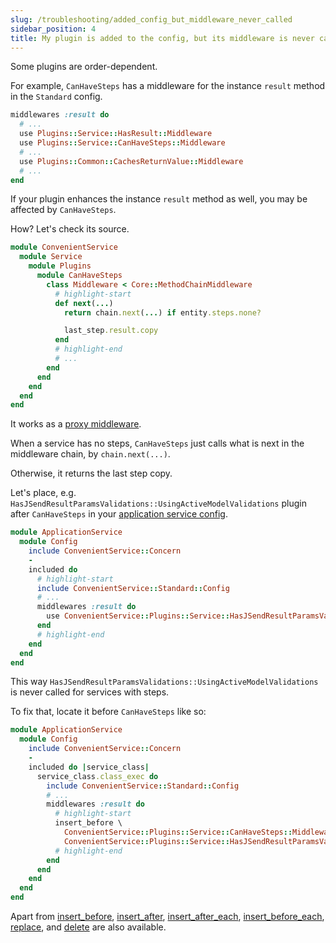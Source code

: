 ```yaml
---
slug: /troubleshooting/added_config_but_middleware_never_called
sidebar_position: 4
title: My plugin is added to the config, but its middleware is never called
---
```


Some plugins are order-dependent.

For example, `CanHaveSteps` has a middleware for the instance `result` method in the `Standard` config.

```ruby
middlewares :result do
  # ...
  use Plugins::Service::HasResult::Middleware
  use Plugins::Service::CanHaveSteps::Middleware
  # ...
  use Plugins::Common::CachesReturnValue::Middleware
  # ...
end
```

If your plugin enhances the instance `result` method as well, you may be affected by `CanHaveSteps`.

How? Let's check its source.

```ruby
module ConvenientService
  module Service
    module Plugins
      module CanHaveSteps
        class Middleware < Core::MethodChainMiddleware
          # highlight-start
          def next(...)
            return chain.next(...) if entity.steps.none?

            last_step.result.copy
          end
          # highlight-end
          # ...
        end
      end
    end
  end
end
```

It works as a [proxy middleware](/glossary/advanced/proxy_middleware).

When a service has no steps, `CanHaveSteps` just calls what is next in the middleware chain, by `chain.next(...)`.

Otherwise, it returns the last step copy.

Let's place, e.g. `HasJSendResultParamsValidations::UsingActiveModelValidations` plugin after `CanHaveSteps` in your [application service config](tldr).

```ruby
module ApplicationService
  module Config
    include ConvenientService::Concern
    -
    included do
      # highlight-start
      include ConvenientService::Standard::Config
      # ...
      middlewares :result do
        use ConvenientService::Plugins::Service::HasJSendResultParamsValidations::UsingActiveModelValidations::Middleware
      end
      # highlight-end
    end
  end
end
```

This way `HasJSendResultParamsValidations::UsingActiveModelValidations` is never called for services with steps.

To fix that, locate it before `CanHaveSteps` like so:

```ruby
module ApplicationService
  module Config
    include ConvenientService::Concern
    -
    included do |service_class|
      service_class.class_exec do
        include ConvenientService::Standard::Config
        # ...
        middlewares :result do
          # highlight-start
          insert_before \
            ConvenientService::Plugins::Service::CanHaveSteps::Middleware,
            ConvenientService::Plugins::Service::HasJSendResultParamsValidations::UsingActiveModelValidations::Middleware
          # highlight-end
        end
      end
    end
  end
end
```

Apart from [insert_before](https://github.com/Ibsciss/ruby-middleware/tree/v0.4.2#insert-before), [insert_after](https://github.com/Ibsciss/ruby-middleware/tree/v0.4.2#insert-after), [insert_after_each](https://github.com/Ibsciss/ruby-middleware/tree/v0.4.2#insert-after-each), [insert_before_each](https://github.com/Ibsciss/ruby-middleware/tree/v0.4.2#insert-before-each), [replace](https://github.com/Ibsciss/ruby-middleware/tree/v0.4.2#replace), and [delete](https://github.com/Ibsciss/ruby-middleware/tree/v0.4.2#delete) are also available.
